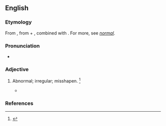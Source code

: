 ==English==

===Etymology===
From {{etyl|la|en}} {{m|la|abnormis}}, from {{m|la|ab-}} + {{m|la|norma||rule}}, combined with {{m|en|-ous|}}. For more, see ''[[normal]]''.

===Pronunciation===
* {{a|US}} {{IPA|/ˈæbˌnɔɹ.məs/|/əbˈnɔɹ.məs/|lang=en}}

===Adjective===
{{en-adj}}

# {{lb|en|archaic}} Abnormal; irregular; misshapen. {{defdate|First attested in the mid 18<sup>th</sup> century.}}<ref name=SOED>{{R:SOED5|page=6}}</ref>
#* {{quote-journal|passage=A character of a more '''abnormous''' cast than his equally suspected coadjutor.|journal=State Trials}}

===References===
<references/>